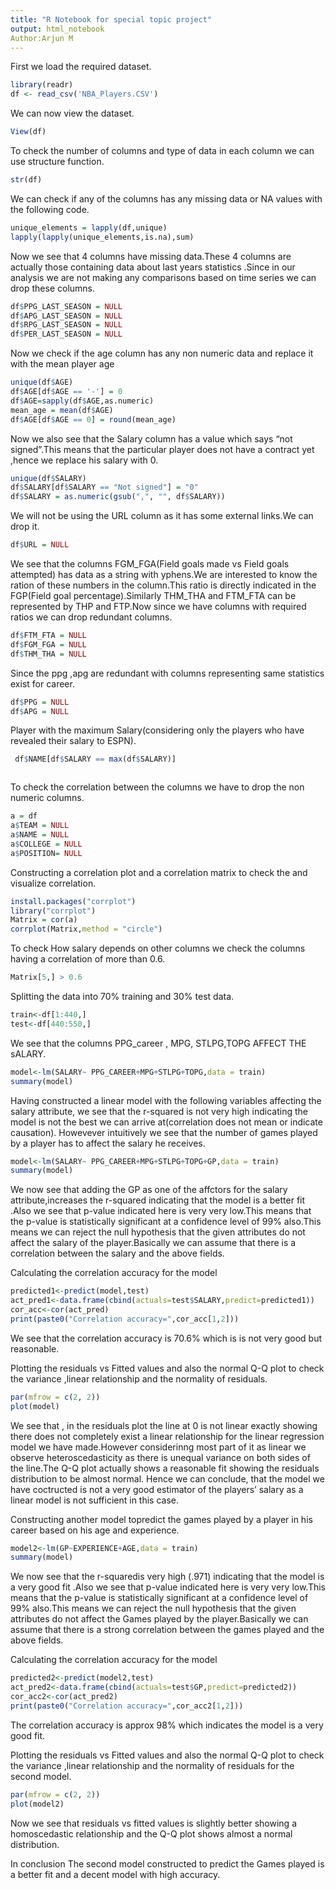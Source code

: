 ---
title: "R Notebook for special topic project"
output: html_notebook
Author:Arjun M
---

First we load the required dataset.
```{r}
library(readr)
df <- read_csv('NBA_Players.CSV')
```

We can now view the dataset.
```{r}
View(df)
```

To check the number of columns and type of data in each column we can use structure function.
```{r}
str(df)
```

We can check if any of the columns has any missing data or NA values with the following code.
```{r}
unique_elements = lapply(df,unique)
lapply(lapply(unique_elements,is.na),sum)
```

Now we see that 4 columns have missing data.These 4 columns are actually those containing data about last years statistics .Since in our analysis we are not making any comparisons based on time series we can drop these columns.
```{r}
df$PPG_LAST_SEASON = NULL
df$APG_LAST_SEASON = NULL
df$RPG_LAST_SEASON = NULL
df$PER_LAST_SEASON = NULL
```

Now we check if the age column has any non numeric data and replace it with the mean player age
```{r}
unique(df$AGE)
df$AGE[df$AGE == '-'] = 0
df$AGE=sapply(df$AGE,as.numeric)
mean_age = mean(df$AGE)
df$AGE[df$AGE == 0] = round(mean_age)
```

Now we also see that the Salary column has a value which says "not signed".This means that the particular player does not have a contract yet ,hence we replace his salary with 0.
```{r}
unique(df$SALARY)
df$SALARY[df$SALARY == "Not signed"] = "0"
df$SALARY = as.numeric(gsub(",", "", df$SALARY))
```

We will not be using the URL column as it has some external links.We can drop it.
```{r}
df$URL = NULL
```

We see that the columns FGM_FGA(Field goals made vs Field goals attempted) has data as a string with yphens.We are interested to know the ration of these numbers in the column.This ratio is directly indicated in the FGP(Field goal percentage).Similarly THM_THA and FTM_FTA can be represented by THP and FTP.Now since we have columns with required ratios we can drop redundant columns.
```{r}
df$FTM_FTA = NULL
df$FGM_FGA = NULL
df$THM_THA = NULL
```

Since the ppg ,apg are redundant with columns representing same statistics exist for  career.
```{r}
df$PPG = NULL
df$APG = NULL
```

Player with the maximum Salary(considering only the players who have revealed their salary to ESPN).
```{r}
 df$NAME[df$SALARY == max(df$SALARY)]
```

```{r}

```

To check the correlation between the columns we have to drop the non numeric columns.
```{r}
a = df
a$TEAM = NULL
a$NAME = NULL
a$COLLEGE = NULL
a$POSITION= NULL
```

Constructing a correlation plot and a correlation matrix to check the and visualize correlation.
```{r}
install.packages("corrplot")
library("corrplot")
Matrix = cor(a)
corrplot(Matrix,method = "circle")
```

To check How salary depends on other columns we check the columns having a correlation of more than 0.6.
```{r}
Matrix[5,] > 0.6
```

Splitting the data into 70% training and 30% test data.
```{r}
train<-df[1:440,]
test<-df[440:550,]
```

We see that the columns PPG_career , MPG, STLPG,TOPG AFFECT THE sALARY.
```{r}
model<-lm(SALARY~ PPG_CAREER+MPG+STLPG+TOPG,data = train)
summary(model)
```
Having constructed a linear model with the following variables affecting the salary attribute, we see that the r-squared is not very high indicating the model is not the best we can arrive at(correlation does not mean or indicate causation).
Howevever intuitively we see that the number of games played by a player has to affect the salary he receives.
```{r}
model<-lm(SALARY~ PPG_CAREER+MPG+STLPG+TOPG+GP,data = train)
summary(model)
```
We now see that adding the GP as one of the affctors for the salary attribute,increases the r-squared indicating that the model is a better fit .Also we see that p-value indicated here is very very low.This means that the p-value is statistically significant at a confidence level of 99% also.This means we can reject the null hypothesis that the given attributes do not affect the salary of the player.Basically we can assume that there is a correlation between the salary  and the above fields.

Calculating the correlation accuracy for the model 
```{r}
predicted1<-predict(model,test)
act_pred1<-data.frame(cbind(actuals=test$SALARY,predict=predicted1))
cor_acc<-cor(act_pred)
print(paste0("Correlation accuracy=",cor_acc[1,2]))
```
We see that the correlation accuracy is 70.6% which is is not very good but reasonable.

Plotting the residuals vs Fitted values and also the normal Q-Q plot to check the variance ,linear relationship and the normality of residuals.
```{r}
par(mfrow = c(2, 2))
plot(model)
```
We see that , in the residuals plot the line at 0 is not linear exactly showing there does not completely exist a linear relationship for the linear regression model we have made.However considerinng most part of it as linear we observe heteroscedasticity as there is unequal variance on both sides of the line.The Q-Q plot actually shows a reasonable fit showing the residuals distribution to be almost normal.
Hence we can conclude, that the model we have coctructed is not a very good estimator of the players' salary as a linear model is not sufficient in this case.

Constructing another model topredict the games played by a player in his career based on his age and experience.
```{r}
model2<-lm(GP~EXPERIENCE+AGE,data = train)
summary(model)
```
We now see that the r-squaredis very high (.971) indicating that the model is a very good  fit .Also we see that p-value indicated here is very very low.This means that the p-value is statistically significant at a confidence level of 99% also.This means we can reject the null hypothesis that the given attributes do not affect the Games played by  the player.Basically we can assume that there is a strong correlation between the games played   and the above fields.

Calculating the correlation accuracy for the model
```{r}
predicted2<-predict(model2,test)
act_pred2<-data.frame(cbind(actuals=test$GP,predict=predicted2))
cor_acc2<-cor(act_pred2)
print(paste0("Correlation accuracy=",cor_acc2[1,2]))
```
The correlation accuracy is approx 98% which indicates the model is a very good fit.

Plotting the residuals vs Fitted values and also the normal Q-Q plot to check the variance ,linear relationship and the normality of residuals for the second model.

```{r}
par(mfrow = c(2, 2))
plot(model2)
```
Now we see that residuals vs fitted values is slightly better showing a homoscedastic relationship and the Q-Q plot shows almost a normal distribution.

In conclusion The second model constructed to predict the Games played is a better fit and a decent model with high accuracy.




